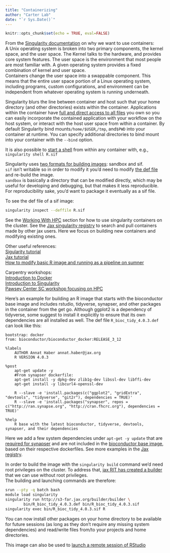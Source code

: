 ```yaml
---
title: "Containerizing"
author: "Carter Lab"
date: "`r Sys.Date()`"
---
```


```r
knitr::opts_chunk$set(echo = TRUE, eval=FALSE)
```


From the [Singularity documentation](https://sylabs.io/guides/3.5/user-guide/introduction.html#why-use-containers) on why we want to use containers:  
A Unix operating system is broken into two primary components, the kernel space, and the user space. The Kernel talks to the hardware, and provides core system features. The user space is the environment that most people are most familiar with. A given operating system provides a fixed combination of kernel and user space.  
Containers change the user space into a swappable component. This means that the entire user space portion of a Linux operating system, including programs, custom configurations, and environment can be independent from whatever operating system is running underneath.  

Singularity blurs the line between container and host such that your home directory (and other directories) exists within the container. Applications within the container have [full and direct access to all files ](https://sylabs.io/guides/3.5/user-guide/quick_start.html#working-with-files) you own so you can easily incorporate the contained application with your workflow on the host system, or interact with the host user space from within a container. By default Singularity bind mounts`/home/$USER`,`/tmp`, and`$PWD` into your container at runtime. You can specify additional directories to bind mount into your container with the `--bind` option.  

It is also possible to [start a shell](https://sylabs.io/guides/3.5/user-guide/quick_start.html#shell) from within any container with, e.g., `singularity shell R.sif`

Singularity uses [two formats for building images](https://sylabs.io/guides/3.5/user-guide/quick_start.html#build-images-from-scratch): sandbox and sif.  
`sif` isn't writable so in order to modify it you'd need to modify [the def file](https://sylabs.io/guides/3.0/user-guide/definition_files.html) and re-build the image.  
`sandbox` is basically a directory that can be modified directly, which may be useful for developing and debugging, but that makes it less reproducible. For reproducibility sake, you'd want to package it eventually as a sif file.

To see the def file of a sif image:
```bash
singularity inspect --deffile R.sif
```

See the [Working With HPC](Working_with_hpc.html) section for how to use singularity containers on the cluster. See the [Jax singularity registry](https://jaxreg.jax.org/) to search and pull containers made by other jax users. Here we focus on building new containers and modifying existing ones.     

Other useful references:  
[Sigularity tutorial](https://singularity-tutorial.github.io/)   
[Jax tutorial](https://jacksonlaboratory.sharepoint.com/sites/ResearchIT/SitePages/Hands-on--Basics-of-working-with-Singularity.aspx)   
[How to modify basic R image and running as a pipeline on sumner](https://hpctalk.jax.org/t/running-first-r-pipeline-on-sumner/73)

Carpentry workshops:  
[Introduction to Docker](https://carpentries-incubator.github.io/docker-introduction/)  
[Introduction to Singularity](https://carpentries-incubator.github.io/singularity-introduction/index.html)  
[Pawsey Center SC workshop focusing on HPC](https://pawseysc.github.io/sc19-containers/)

Here's an example for building an R image that starts with the bioconductor base image and includes rstudio, tidyverse, synapser, and other packages in the container from the get go. Although ggplot2 is a dependency of tidyverse, some suggest to install it explicitly to ensure that its own dependencies are all installed as well.
The def file `R_bioc_tidy_4.0.3.def` can look like this:
```
bootstrap: docker
from: bioconductor/bioconductor_docker:RELEASE_3_12

%labels
	AUTHOR Annat Haber annat.haber@jax.org
	R VERSION 4.0.3

%post
	apt-get update -y
	#From synapser dockerfile:
	apt-get install -y dpkg-dev zlib1g-dev libssl-dev libffi-dev
	apt-get install -y libcurl4-openssl-dev		

	R --slave -e 'install.packages(c("ggplot2", "gridExtra", "devtools", "tidyverse", "git2r"), dependencies = TRUE)'
 	R --slave -e 'install.packages("synapser", repos = c("http://ran.synapse.org", "http://cran.fhcrc.org"), dependencies = TRUE)'

%help
 	R base with the latest bioconductor, tidyverse, devtools, synapser, and their dependencies
```
Here we add a few system dependencies under `apt-get -y update` that are [required for synapser](https://github.com/Sage-Bionetworks/synapser/blob/master/Dockerfile) and are not included in the [bioconductor base image](https://github.com/Bioconductor/bioconductor_docker/blob/master/Dockerfile), based on their respective dockerfiles. See more examples in the [Jax registry](https://jaxreg.jax.org/).
  
In order to build the image with the `singularity build` command we'd need root privileges on the cluster. To address that, [jax RIT has created a builder](https://jacksonlaboratory.sharepoint.com/sites/ResearchIT/SitePages/Using-the-JAX-internal-Container-Builder-Service.aspx) that we can use without root privileges.  
The building and launching commands are therefore:
```bash
srun --pty -q batch bash
module load singularity
singularity run http://s3-far.jax.org/builder/builder \
        bin/R_bioc_tidy_4.0.3.def bin/R_bioc_tidy_4.0.3.sif
singularity exec bin/R_bioc_tidy_4.0.3.sif R
```
You can now install other packages on your home directory to be available for future sessions (as long as they don't require any missing system dependencies) and read/write files from/to your projects and home directories.

This image can also be used to [launch a remote session of RStudio](https://thejacksonlaboratory.github.io/ResourcesGuide/Working_with_hpc.html#Remote_RStudio) 
